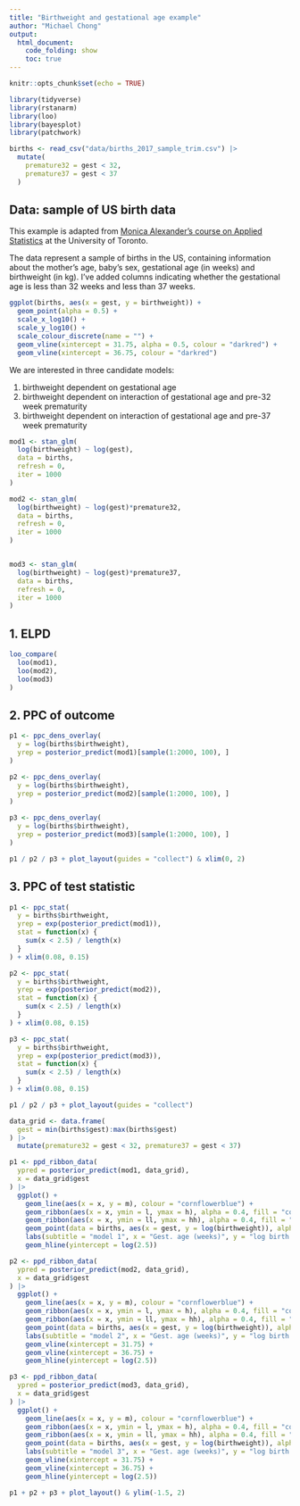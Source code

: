 ```yaml
---
title: "Birthweight and gestational age example"
author: "Michael Chong"
output: 
  html_document:
    code_folding: show
    toc: true
---
```


```r
knitr::opts_chunk$set(echo = TRUE)

library(tidyverse)
library(rstanarm)
library(loo)
library(bayesplot)
library(patchwork)

births <- read_csv("data/births_2017_sample_trim.csv") |>
  mutate(
    premature32 = gest < 32,
    premature37 = gest < 37
  )
```


## Data: sample of US birth data

This example is adapted from [Monica Alexander's course on Applied Statistics](https://github.com/MJAlexander/applied-stats-2023) at the University of Toronto. 

The data represent a sample of births in the US, containing information about the mother's age, baby's sex, gestational age (in weeks) and birthweight (in kg). I've added columns indicating whether the gestational age is less than 32 weeks and less than 37 weeks.


```r
ggplot(births, aes(x = gest, y = birthweight)) +
  geom_point(alpha = 0.5) +
  scale_x_log10() +
  scale_y_log10() +
  scale_colour_discrete(name = "") + 
  geom_vline(xintercept = 31.75, alpha = 0.5, colour = "darkred") +
  geom_vline(xintercept = 36.75, colour = "darkred")
```


We are interested in three candidate models:

1. birthweight dependent on gestational age
2. birthweight dependent on interaction of gestational age and pre-32 week prematurity
3. birthweight dependent on interaction of gestational age and pre-37 week prematurity

```r
mod1 <- stan_glm(
  log(birthweight) ~ log(gest),
  data = births,
  refresh = 0,
  iter = 1000
)

mod2 <- stan_glm(
  log(birthweight) ~ log(gest)*premature32,
  data = births,
  refresh = 0, 
  iter = 1000
)


mod3 <- stan_glm(
  log(birthweight) ~ log(gest)*premature37,
  data = births,
  refresh = 0, 
  iter = 1000
)
```


## 1. ELPD

```r
loo_compare(
  loo(mod1), 
  loo(mod2),
  loo(mod3)
)
```


## 2. PPC of outcome

```r
p1 <- ppc_dens_overlay(
  y = log(births$birthweight),
  yrep = posterior_predict(mod1)[sample(1:2000, 100), ]
)

p2 <- ppc_dens_overlay(
  y = log(births$birthweight),
  yrep = posterior_predict(mod2)[sample(1:2000, 100), ]
)

p3 <- ppc_dens_overlay(
  y = log(births$birthweight),
  yrep = posterior_predict(mod3)[sample(1:2000, 100), ]
)

p1 / p2 / p3 + plot_layout(guides = "collect") & xlim(0, 2)
```

## 3. PPC of test statistic

```r
p1 <- ppc_stat(
  y = births$birthweight,
  yrep = exp(posterior_predict(mod1)),
  stat = function(x) {
    sum(x < 2.5) / length(x)
  }
) + xlim(0.08, 0.15)

p2 <- ppc_stat(
  y = births$birthweight,
  yrep = exp(posterior_predict(mod2)),
  stat = function(x) {
    sum(x < 2.5) / length(x)
  }
) + xlim(0.08, 0.15)

p3 <- ppc_stat(
  y = births$birthweight,
  yrep = exp(posterior_predict(mod3)),
  stat = function(x) {
    sum(x < 2.5) / length(x)
  }
) + xlim(0.08, 0.15)

p1 / p2 / p3 + plot_layout(guides = "collect") 
```

```r
data_grid <- data.frame(
  gest = min(births$gest):max(births$gest)
) |>
  mutate(premature32 = gest < 32, premature37 = gest < 37)

p1 <- ppd_ribbon_data(
  ypred = posterior_predict(mod1, data_grid),
  x = data_grid$gest
) |>
  ggplot() +
    geom_line(aes(x = x, y = m), colour = "cornflowerblue") +
    geom_ribbon(aes(x = x, ymin = l, ymax = h), alpha = 0.4, fill = "cornflowerblue") +
    geom_ribbon(aes(x = x, ymin = ll, ymax = hh), alpha = 0.4, fill = "cornflowerblue") +
    geom_point(data = births, aes(x = gest, y = log(birthweight)), alpha = 0.3) +
    labs(subtitle = "model 1", x = "Gest. age (weeks)", y = "log birth weight (log(kg))") +
    geom_hline(yintercept = log(2.5))

p2 <- ppd_ribbon_data(
  ypred = posterior_predict(mod2, data_grid),
  x = data_grid$gest
) |>
  ggplot() +
    geom_line(aes(x = x, y = m), colour = "cornflowerblue") +
    geom_ribbon(aes(x = x, ymin = l, ymax = h), alpha = 0.4, fill = "cornflowerblue") +
    geom_ribbon(aes(x = x, ymin = ll, ymax = hh), alpha = 0.4, fill = "cornflowerblue") +
    geom_point(data = births, aes(x = gest, y = log(birthweight)), alpha = 0.3) +
    labs(subtitle = "model 2", x = "Gest. age (weeks)", y = "log birth weight (log(kg))") +
    geom_vline(xintercept = 31.75) +
    geom_vline(xintercept = 36.75) +
    geom_hline(yintercept = log(2.5))

p3 <- ppd_ribbon_data(
  ypred = posterior_predict(mod3, data_grid),
  x = data_grid$gest
) |>
  ggplot() +
    geom_line(aes(x = x, y = m), colour = "cornflowerblue") +
    geom_ribbon(aes(x = x, ymin = l, ymax = h), alpha = 0.4, fill = "cornflowerblue") +
    geom_ribbon(aes(x = x, ymin = ll, ymax = hh), alpha = 0.4, fill = "cornflowerblue") +
    geom_point(data = births, aes(x = gest, y = log(birthweight)), alpha = 0.3) +
    labs(subtitle = "model 3", x = "Gest. age (weeks)", y = "log birth weight (log(kg))") +
    geom_vline(xintercept = 31.75) +
    geom_vline(xintercept = 36.75) +
    geom_hline(yintercept = log(2.5))

p1 + p2 + p3 + plot_layout() & ylim(-1.5, 2)
```

